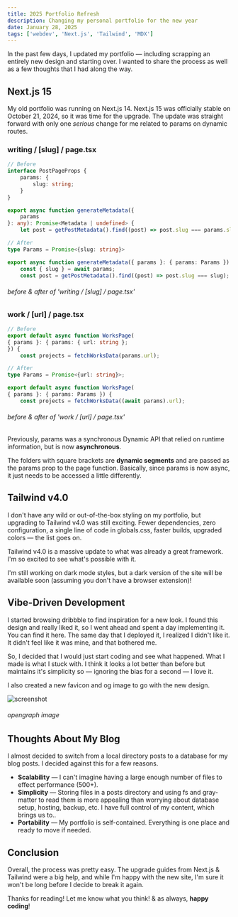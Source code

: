 ```yaml
---
title: 2025 Portfolio Refresh
description: Changing my personal portfolio for the new year
date: January 28, 2025
tags: ['webdev', 'Next.js', 'Tailwind', 'MDX']
---
```


In the past few days, I updated my portfolio &mdash; including scrapping an entirely new design and starting over. I wanted to share the process as well as a few thoughts that I had along the way. 

## Next.js 15

My old portfolio was running on Next.js 14. Next.js 15 was officially stable on October 21, 2024, so it was time for the upgrade. The update was straight forward with only one *serious* change for me related to <InlineCode>params</InlineCode> on dynamic routes.

### writing / [slug] / page.tsx
```ts
// Before
interface PostPageProps {
    params: {
        slug: string;
    }
}

export async function generateMetadata({ 
    params
}: any): Promise<Metadata | undefined> {
    let post = getPostMetadata().find((post) => post.slug === params.slug);

// After
type Params = Promise<{slug: string}>

export async function generateMetadata({ params }: { params: Params }) {
    const { slug } = await params;
    const post = getPostMetadata().find((post) => post.slug === slug);
```
###### before & after of 'writing / [slug] / page.tsx'

### work / [url] / page.tsx
```ts
// Before
export default async function WorksPage(
{ params }: { params: { url: string };
}) {
    const projects = fetchWorksData(params.url);

// After
type Params = Promise<{url: string}>;

export default async function WorksPage(
{ params }: { params: Params }) {
    const projects = fetchWorksData((await params).url);
```
###### before & after of 'work / [url] / page.tsx'

Previously, params was a synchronous Dynamic API that relied on runtime information, but is now **asynchronous**. 

The folders with square brackets are **dynamic segments** and are passed as the <InlineCode>params</InlineCode> prop to the <InlineCode>page</InlineCode> function. Basically, since <InlineCode>params</InlineCode> is now async, it just needs to be accessed a little differently. 

## Tailwind v4.0

I don't have any wild or out-of-the-box styling on my portfolio, but upgrading to Tailwind v4.0 was still exciting. Fewer dependencies, zero configuration, a single line of code in <InlineCode>globals.css</InlineCode>, faster builds, upgraded colors &mdash; the list goes on. 

Tailwind v4.0 is a massive update to what was already a great framework. I'm so excited to see what's possible with it. 

<Callout variant="default">
I'm still working on dark mode styles, but a dark version of the site will be available soon (assuming you don't have a browser extension)! 
</Callout>

## Vibe-Driven Development

I started browsing <BlogLink href="https://dribbble.com/">dribbble</BlogLink> to find inspiration for a new look. I found <BlogLink href="https://dribbble.com/shots/23531329-kawsar-design-2024">this design</BlogLink> and really liked it, so I went ahead and spent a day implementing it. You can find it <BlogLink href="https://portfolio-2025-three.vercel.app/">here</BlogLink>. The same day that I deployed it, I realized I didn't like it. It didn't feel like it was mine, and that bothered me. 

So, I decided that I would just start coding and see what happened. What I made is what I stuck with. I think it looks a lot better than before but maintains it's simplicity so &mdash; ignoring the bias for a second &mdash; I love it. 

I also created a new favicon and og image to go with the new design. 

![screenshot](/blog-images/twitter-image.png)
###### opengraph image

## Thoughts About My Blog

I almost decided to switch from a local directory <InlineCode>posts</InlineCode> to a database for my blog posts. I decided against this for a few reasons. 

- **Scalability** &mdash;  I can't imagine having a large enough number of files to effect performance (500+). 
- **Simplicity** &mdash; Storing files in a <InlineCode>posts</InlineCode> directory and using <InlineCode>fs</InlineCode> and <InlineCode>gray-matter</InlineCode> to read them is more appealing than worrying about database setup, hosting, backup, etc. I have full control of my content, which brings us to.. 
- **Portability** &mdash; My portfolio is self-contained. Everything is one place and ready to move if needed. 

## Conclusion

Overall, the process was pretty easy. The upgrade guides from <BlogLink href="https://nextjs.org/docs/app/building-your-application/upgrading/version-15#params--searchparams">Next.js</BlogLink> & <BlogLink href="https://tailwindcss.com/docs/upgrade-guide">Tailwind</BlogLink> were a big help, and while I'm happy with the new site, I'm sure it won't be long before I decide to break it again. 

Thanks for reading! Let me know what you think! & as always, **happy coding**! 
